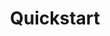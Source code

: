 ---
title: "Quickstart"
url: "https://docs.keywordsai.co/documentation/get-started/quickstart/prompt_management"
---